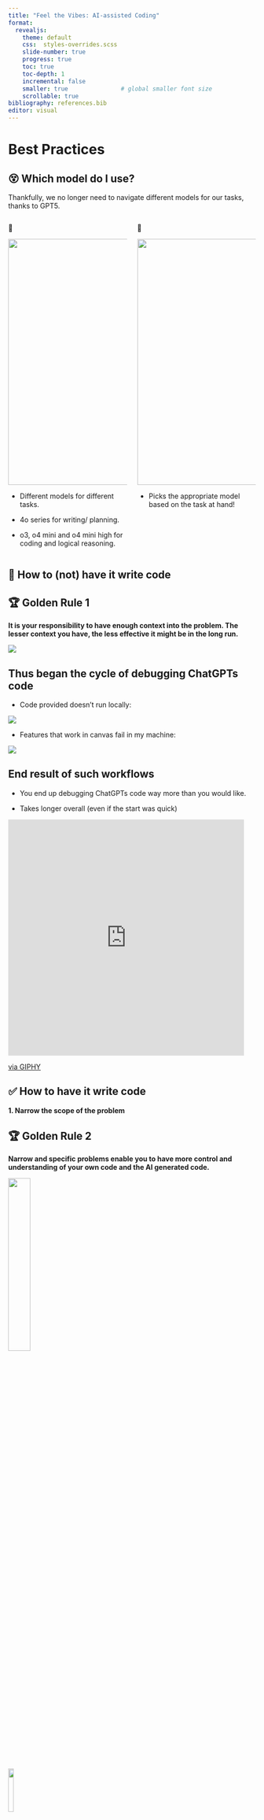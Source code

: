 ---
title: "Feel the Vibes: AI-assisted Coding"
format:
  revealjs:
    theme: default
    css:  styles-overrides.scss  
    slide-number: true
    progress: true
    toc: true
    toc-depth: 1
    incremental: false
    smaller: true               # global smaller font size
    scrollable: true
bibliography: references.bib
editor: visual
---

# Best Practices

## 😵 Which model do I use?

Thankfully, we no longer need to navigate different models for our tasks, thanks to GPT5.

::: columns
::: {.column width="50%"}
🔴

![](images/choice_of_models.png){width="500"}

-   Different models for different tasks.

-   4o series for writing/ planning.

-   o3, o4 mini and o4 mini high for coding and logical reasoning.
:::

::: {.column width="50%"}
💚

![](images/GPT5.png){width="500"}

-   Picks the appropriate model based on the task at hand!
:::
:::

## 🚫 How to (not) have it write code

::: callout-note
## 🏆 Golden Rule 1

**It is your responsibility to have enough context into the problem. The lesser context you have, the less effective it might be in the long run.**
:::

![](images/GPT5_context_1.png)

## Thus began the cycle of debugging ChatGPTs code

-   Code provided doesn't run locally:

![](images/GPT5_context_2.png)

-   Features that work in canvas fail in my machine:

![](images/GPT5_context_3.png)

## End result of such workflows

-   You end up debugging ChatGPTs code way more than you would like.

-   Takes longer overall (even if the start was quick)

<iframe src="https://giphy.com/embed/Ty9Sg8oHghPWg" width="480" height="480" style frameBorder="0" class="giphy-embed" allowFullScreen>

</iframe>

<p><a href="https://giphy.com/gifs/mrw-song-myself-Ty9Sg8oHghPWg">via GIPHY</a></p>

## ✅ How to have it write code

**1. Narrow the scope of the problem**

::: callout-note
## 🏆 Golden Rule 2

**Narrow and specific problems enable you to have more control and understanding of your own code and the AI generated code.**
:::

![](images/GPT5_specific_problem_1.png){height="30%"}

## 

![](images/GPT5_specific_problem_2.png){height="15%"}

## 

**2. 💡 Understanding code with it**

-   Breaking down unfamiliar code

![](images/GPT5_understand_code_1.png)

## 

-   Improving your own code base (pt1)

![](images/GPT5_understand_code_2.png)

-   A glimpse of the response: ![](images/GPT5_understand_code_3.png)

## 

-   Improving your own code base (pt2) - *including use-case*

![](images/GPT5_understand_code_4.png){width="30%"}

## 📓 Takeaways for AI powered code reviews

-   ChatGPT generally has very high standards (looks into both major and very minor issues) - be mindful of its feedback and gauge what is most useful for you.
-   Giving more context into the use-case of your code will help it better tailor its response for you.
-   Don't give yourself a headache going too deep into its feedback, its important to know that responses will vary even if the same prompt is sent again. Keep re-reading the first point until you are convinced 🎈

<iframe src="https://giphy.com/embed/RleRfnqeBrr3uKIRog" width="480" height="271" style frameBorder="0" class="giphy-embed" allowFullScreen>

</iframe>

<p><a href="https://giphy.com/gifs/JamieNCommons-heartbreak-jamie-n-commons-jnc-RleRfnqeBrr3uKIRog">via GIPHY</a></p>

## 📏 Prompt engineering (continued)

-   Limit verbosity (in general), you can always dig for more if *you* want

::: columns
::: {.column width="50%"}
🔴

![](images/GPT5_prompt_engineering_1.png){width="500"}
:::

::: {.column width="50%"}
💚

![](images/GPT5_prompt_engineering_2.png){width="500"}
:::
:::

## 

-   Asking to focus on clarity over conciseness

::: columns
::: {.column width="50%"}
🔴

![](images/GPT5_prompt_engineering_3.png){width="500"}
:::

::: {.column width="50%"}
💚

![](images/GPT5_prompt_engineering_4.png){width="500"}
:::
:::

## 

-   On assigning roles and more

<details>

<summary>More examples with resources</summary>

1.  [Ethan Mollick on prompt engineering](https://www.moreusefulthings.com/instructor-prompts)
2.  [TU Delft's wiki on prompting ChatGPT for researchers](https://hri-wiki.tudelft.nl/llm/chat-gpt-prompts)

</details>

## ☃️ When to take a break from it

## 🏁 Using Projects

::: callout-note
## Using Projects

I have found using projects to be a fantastic aid in managing my chats and using them mindfully.

-   Add specific context or media that ChatGPT will keep in its memory for future chats.
-   Better workflow for different projects with corresponding chats
:::

![](images/Projects_callout.png){width="834"}

------------------------------------------------------------------------

## Slide 2

Here is another slide.
